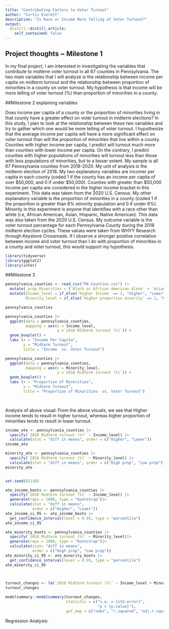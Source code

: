 ```yaml
---
title: "Contributing Factors to Voter Turnout"
author: "Curtis Everett"
description: "Is Race or Income More Telling of Voter Turnout?"
output:
  distill::distill_article:
    self_contained: false
---
```



## Project thoughts ~ Milestone 1

In my final project, I am interested in investigating the variables that contribute to midterm voter turnout in all 67 counties in Pennsylvania. The two main variables that I will analyze is the relationship between income per capita on midterm turnout and the relationship between proportion of minorities in a county on voter turnout. My hypothesis is that income will be more telling of voter turnout (%) than proportion of minorities in a county.


##Milestone 2 explaining variables

Does income per capita of a county or the proportion of minorities living in that county have a greater effect on voter turnout in midterm elections? In this study, I plan to look at the relationship between these two variables and try to gather which one would be more telling of voter turnout. I hypothesize that the average income per capita will have a more significant effect on voter turnout than will the proportion of minorities that live within a county. Counties with higher income per capita, I predict will turnout much more than counties with lower income per capita. On the contrary, I predict counties with higher populations of minorities will turnout less than those with less populations of minorities, but to a lesser extent. My sample is all 67 Pennsylvania counties from 2018-2020. My unit of analysis is the midterm election of 2018. My two explanatory variables are incomer per capita in each county (coded 1 if the county has an income per capita of over $50,000, and 0 if under $50,000). Counties with greater than $50,000 income per capita are considered in the higher income bracket in this experiment. This data was taken from the 2020 U.S. Census. My other explanatory variable is the proportion of minorities in a county (coded 1 if the proportion is greater than 6% minority population and 0 if under 6%). Minority in this experiment is anyone that identifies with a race other than white (i.e, African American, Asian, Hispanic, Native American). This data was also taken from the 2020 U.S. Census. My outcome variable is the voter turnout percentage for each Pennsylvania County during the 2018 midterm election cycles. These values were taken from WHYY Research through Keystone Crossroads. If I observe a stronger positive correlation between income and voter turnout than I do with proportion of minorities in a county and voter turnout, this would support my hypothesis.

```r
library(tidyverse)
library(ggplot2)
library(infer)

```

##Milestone 3

```r
pennsylvania_counties <- read_csv("PA Counties.csv") |>
  mutate( prop_Minorities = (`Black or African American Alone` + `Asian Alone` + `American Indian and Alaska Native Alone` + `Some Other Race Alone`)/ `Total Population of One Race`) |>
  mutate(Income_level = if_else(`Higher Income` == 1, "Higher", "Lower"), 
         Minority_level = if_else(`Higher proportion minority` == 1, "High prop", "Low prop"))

pennsylvania_counties
```


```r
pennsylvania_counties |>
  ggplot(data = pennsylvania_counties,
         mapping = aes(x = Income_level,
                       y =`2018 Midterm turnout (%)`)) +
  geom_boxplot() +
  labs (x = "Income Per Capita",
        y = "Midterm Turnout",
        title = "Income  vs. Voter Turnout")

pennsylvania_counties |>
  ggplot(data = pennsylvania_counties,
         mapping = aes(x = Minority_level,
                       y =`2018 Midterm turnout (%)`)) +
  geom_boxplot() +
  labs (x = "Proportion of Minorities",
        y = "Midterm Turnout",
        title = "Proportion of Minorities  vs. Voter Turnout")
    


```
```r
```
Analysis of above visual: From the above visuals, we see that Higher income tends to result in higher turnout, whereas higher proportion of minorities tends to result in lower turnout.

```r
income_ate <- pennsylvania_counties |> 
  specify(`2018 Midterm turnout (%)` ~ Income_level) |>
  calculate(stat = "diff in means", order = c("Higher", "Lower"))
income_ate

minority_ate <- pennsylvania_counties |>
  specify(`2018 Midterm turnout (%)` ~ Minority_level) |>
  calculate(stat = "diff in means", order = c("High prop", "Low prop"))
minority_ate



```

```r
set.seed(02138)

ate_income_boots <- pennsylvania_counties |>
  specify(`2018 Midterm turnout (%)` ~ Income_level) |>
  generate(reps = 1000, type = "bootstrap")|>
  calculate(stat = "diff in means",
            order = c("Higher", "Lower"))
ate_income_ci_95 <- ate_income_boots |>
  get_confidence_interval(level = 0.95, type = "percentile")
ate_income_ci_95

ate_minority_boots <- pennsylvania_counties |>
  specify(`2018 Midterm turnout (%)` ~ Minority_level)|>
  generate(reps = 1000, type = "bootstrap")|>
  calculate(stat= "diff in means",
            order = c("High prop", "Low prop"))
ate_minority_ci_95 <- ate_minority_boots |>
  get_confidence_interval(level = 0.95, type = "percentile")
ate_minority_ci_95

  
```

```r
turnout_changes <- lm(`2018 Midterm turnout (%)` ~ Income_level + Minority_level, data = pennsylvania_counties)
turnout_changes                 

modelsummary::modelsummary(turnout_changes,
                           statistic = c("s.e. = {std.error}",
                                         "p = {p.value}"),
                           gof_map = c("nobs", "r.squared", "adj.r.squared"))
```
Regression Analysis:
